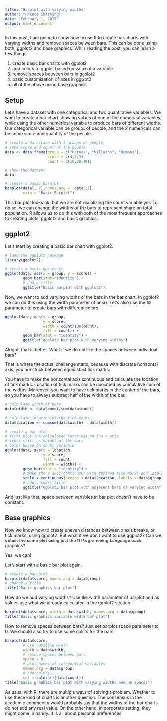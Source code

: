---
title: "Barplot with varying widths"
author: "Prince Charming"
date: "February 1, 2017"
output: html_document
---

In this post, I am going to show how to use R to create bar charts with varying widths and remove spaces between bars. This can be done using both, ggplot2 and base graphics. While reading the post, you can learn a few things:

1) create basic bar charts with ggplot2
2) add colors to ggplot based on value of a variable
3) remove spaces between bars in ggplot2
4) basic customization of axes in ggplot2
5) all of the above using base graphics

## Setup
Let's have a dataset with one categorical and two quantitative variables. We want to create a bar chart showing values of one of the numerical variables, while using the other numerical variable to produce bars of different widths. Our categorical variable can be groups of people, and the 2 numericals can be some score and quantity of the people.

```{r}
# create a dataframe with 3 groups of people,
# some score and count of the people
data <- data.frame(group = c("Heroes", "Villains", "Humans"),
                   score = c(4,2,3),
                   count = c(10,20,40))

# show the dataset
data

# create a basic barplot
barplot(data[, 2],names.arg =  data[,1],
        main = "Basic Barplot")

```

This bar plot looks ok, but we are not visualizing the count variable yet. To do so, we can change the widths of the bars to represent share on total population. R allows us to do this with both of the most frequent approaches to creating plots: ggplot2 and basic graphics.

## ggplot2

Let's start by creating a basic bar chart with ggplot2.

```{r}
# load the ggplot2 package
library(ggplot2)

# create a basic bar chart
ggplot(data, aes(x = group, y = score)) +
        geom_bar(stat="identity") +
        # add a title
        ggtitle("Basic barplot with ggplot2")

```

Now, we want to add varying widths of the bars in the bar chart. In ggplot2 we can do this using the width parameter of aes(). Let's also use the fill parameter to create bars with different colors.

```{r}

ggplot(data, aes(x = group,
                 y = score,
                 width = count/sum(count),
                 fill = count)) +
        geom_bar(stat = "identity") +
        ggtitle("ggplot2 bar plot with varying widths")

```

Alright, that is better. What if we do not like the spaces between individual bars?

That is where the actual challenge starts, because with discrete horizontal axis, you are stuck between equidistant tick marks.

You have to make the horizontal axis continuous and calculate the location of tick marks. Location of tick marks can be specified by cumulative sum of the widths. Moreover, you want to have tick marks in the center of the bars, so you have to always subtract half of the width of the bar.

```{r}
# calculate width of bars
data$width <- data$count/sum(data$count)

# calculate location of the tick marks
data$location <- cumsum(data$width) - data$width/2

# create a bar plot
# first plot the calculated locations on the x axis
# score still as height of the bars
# color based on count variable
ggplot(data, aes(x = location,
                 y = score, 
                 fill = count, 
                 width = width)) +
        geom_bar(stat = "identity") +
        # make the x axis continuous with desired tick marks and labels
        scale_x_continuous(breaks = data$location, labels = data$group) +
        # add a chart title
        ggtitle("Ggplot2 bar plot with adjecent bars of varying width")

```

And just like that, space between variables in bar plot doesn't have to be constant.

## Base graphics

Now we know how to create uneven distances between x axis breaks, or tick marks, using ggplot2. But what if we don't want to use ggplot2? Can we obtain the same plot using just the R Programming Language base graphics?

Yes, we can!

Let's start with a basic bar plot again.

```{r}
# create a bar plot
barplot(data$score, names.arg = data$group)
# change a title
title("Basic graphics bar plot")

```

How do we add varying widths? Use the width parameter of barplot and as values use what we already calculated in the ggplot2 section.

```{r}
barplot(data$score, width = data$width, names.arg = data$group)
title("Basic graphics variable width bar plot")

```

How to remove spaces between bars? Just set barplot space parameter to 0. We should also try to use some colors for the bars.

```{r}
barplot(data$score,
        # use variable width
        width = data$width, 
        # remove spaces between bars
        space = 0, 
        # plot names of categorical variables
        names.arg = data$group,
        # add colors
        col = colors()[data$count])
title("Basic graphics bar plot with varying widths and no spaces")
```

As usual with R, there are multiple ways of solving a problem. Whether to use these kind of charts is another question. The consensus in the academic community would probably say that the widths of the bar charts do not add any real value. On the other hand, in corporate setting, they might come in handy. It is all about personal preferences.

